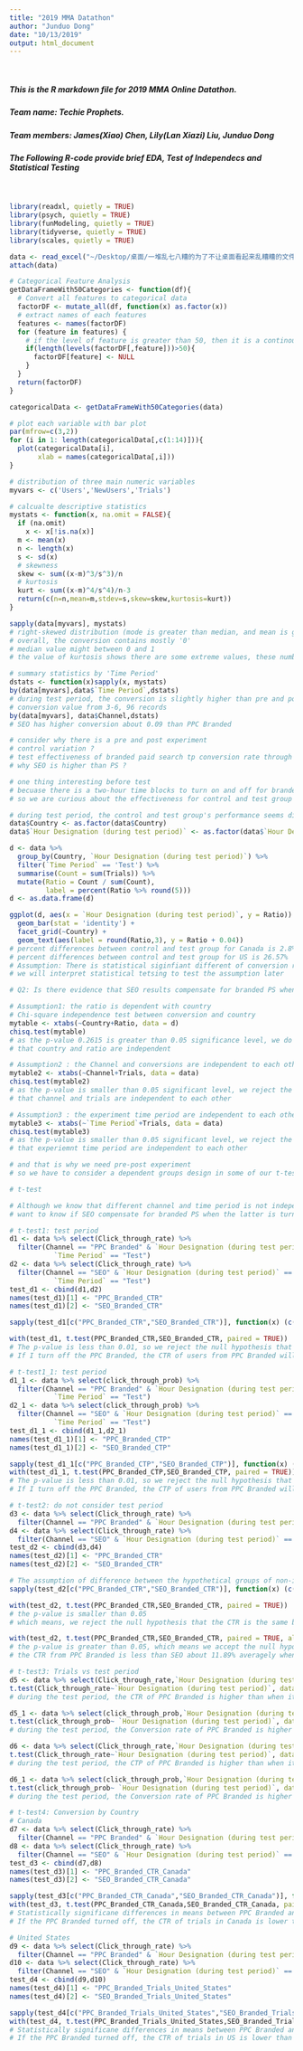 ```yaml
---
title: "2019 MMA Datathon"
author: "Junduo Dong"
date: "10/13/2019"
output: html_document
---
```


<br />

##### This is the R markdown file for 2019 MMA Online Datathon. <br />
##### Team name: Techie Prophets. <br />
##### Team members: James(Xiao) Chen, Lily(Lan Xiazi) Liu, Junduo Dong <br />
##### The Following R-code provide brief EDA, Test of Independecs and Statistical Testing <br />

<br />
```r
library(readxl, quietly = TRUE)
library(psych, quietly = TRUE)
library(funModeling, quietly = TRUE)
library(tidyverse, quietly = TRUE)
library(scales, quietly = TRUE)
```

```r
data <- read_excel("~/Desktop/桌面/一堆乱七八糟的为了不让桌面看起来乱糟糟的文件/2019fall/MMA Datathon/SOBSS data.xlsx")
attach(data)
```

```r
# Categorical Feature Analysis
getDataFrameWith50Categories <- function(df){
  # Convert all features to categorical data
  factorDF <- mutate_all(df, function(x) as.factor(x))
  # extract names of each features
  features <- names(factorDF)
  for (feature in features) {
    # if the level of feature is greater than 50, then it is a continous variable and we remove the feature
    if(length(levels(factorDF[,feature]))>50){
      factorDF[feature] <- NULL
    }
  }
  return(factorDF)
}

categoricalData <- getDataFrameWith50Categories(data)
```

```r
# plot each variable with bar plot
par(mfrow=c(3,2))
for (i in 1: length(categoricalData[,c(1:14)])){
  plot(categoricalData[i],
       xlab = names(categoricalData[,i]))
}

```

```r
# distribution of three main numeric variables
myvars <- c('Users','NewUsers','Trials')

# calcualte descriptive statistics
mystats <- function(x, na.omit = FALSE){
  if (na.omit)
    x <- x[!is.na(x)]
  m <- mean(x)
  n <- length(x)
  s <- sd(x)
  # skewness
  skew <- sum((x-m)^3/s^3)/n
  # kurtosis
  kurt <- sum((x-m)^4/s^4)/n-3
  return(c(n=n,mean=m,stdev=s,skew=skew,kurtosis=kurt))
}

sapply(data[myvars], mystats)
# right-skewed distribution (mode is greater than median, and mean is greater than median)
# overall, the conversion contains mostly '0'
# median value might between 0 and 1
# the value of kurtosis shows there are some extreme values, these number appreas mostly during pre and post experiment

```

```r
# summary statistics by 'Time Period'
dstats <- function(x)sapply(x, mystats)
by(data[myvars],data$`Time Period`,dstats)
# during test period, the conversion is slightly higher than pre and post period
# conversion value from 3-6, 96 records 
by(data[myvars], data$Channel,dstats)
# SEO has higher conversion about 0.09 than PPC Branded
```

```r
# consider why there is a pre and post experiment
# control variation ?
# test effectiveness of branded paid search tp conversion rate through different time period ?
# why SEO is higher than PS ?
```

```r
# one thing interesting before test
# becuase there is a two-hour time blocks to turn on and off for branded PS
# so we are curious about the effectiveness for control and test group during the test time period
```

```r
# during test period, the control and test group's performance seems different between Canada and US
data$Country <- as.factor(data$Country)
data$`Hour Designation (during test period)` <- as.factor(data$`Hour Designation (during test period)`)

d <- data %>%
  group_by(Country, `Hour Designation (during test period)`) %>%
  filter(`Time Period` == 'Test') %>%
  summarise(Count = sum(Trials)) %>%
  mutate(Ratio = Count / sum(Count),
         label = percent(Ratio %>% round(5)))
d <- as.data.frame(d)

ggplot(d, aes(x = `Hour Designation (during test period)`, y = Ratio)) +
  geom_bar(stat = 'identity') +
  facet_grid(~Country) +
  geom_text(aes(label = round(Ratio,3), y = Ratio + 0.04))
# percent differences between control and test group for Canada is 2.8%
# percent differences between control and test group for US is 26.57%
# Assumption: There is statistical siginfiant different of conversion rate between two countries
# we will interpret statistical tetsing to test the assumption later
```

```r
# Q2: Is there evidence that SEO results compensate for branded PS when the latter is turned off ?
```

```r
# Assumption1: the ratio is dependent with country
# Chi-square independence test between conversion and country
mytable <- xtabs(~Country+Ratio, data = d)
chisq.test(mytable)
# as the p-value 0.2615 is greater than 0.05 significance level, we do not reject the null hypothesis
# that country and ratio are independent
```

```r
# Assumption2 : the Channel and conversions are independent to each other
mytable2 <- xtabs(~Channel+Trials, data = data)
chisq.test(mytable2)
# as the p-value is smaller than 0.05 significant level, we reject the null hypothesis 
# that channel and trials are independent to each other
```

```r
# Assumption3 : the experiment time period are independent to each other
mytable3 <- xtabs(~`Time Period`+Trials, data = data)
chisq.test(mytable3)
# as the p-value is smaller than 0.05 significant level, we reject the null hypothesis
# that experiemnt time period are independent to each other

# and that is why we need pre-post experiment
# so we have to consider a dependent groups design in some of our t-test
```

```r
# t-test 

# Although we know that different channel and time period is not independent to each other, but we still
# want to know if SEO compensate for branded PS when the latter is turned off
```

```r
# t-test1: test period
d1 <- data %>% select(Click_through_rate) %>%
  filter(Channel == "PPC Branded" & `Hour Designation (during test period)` == "control" & 
           `Time Period` == "Test")
d2 <- data %>% select(Click_through_rate) %>%
  filter(Channel == "SEO" & `Hour Designation (during test period)` == "control" & 
           `Time Period` == "Test")
test_d1 <- cbind(d1,d2)
names(test_d1)[1] <- "PPC_Branded_CTR"
names(test_d1)[2] <- "SEO_Branded_CTR"

sapply(test_d1[c("PPC_Branded_CTR","SEO_Branded_CTR")], function(x) (c(mean=mean(x),sd=sd(x))))
```

```r
with(test_d1, t.test(PPC_Branded_CTR,SEO_Branded_CTR, paired = TRUE))
# The p-value is less than 0.01, so we reject the null hypothesis that when PPS Branded turn off, the CTR between PPC Branded and SEO are same
# If I turn off the PPC Branded, the CTR of users from PPC Branded will less than SEO about 19.79%
```

```r
# t-test1_1: test period
d1_1 <- data %>% select(click_through_prob) %>%
  filter(Channel == "PPC Branded" & `Hour Designation (during test period)` == "control" & 
           `Time Period` == "Test")
d2_1 <- data %>% select(click_through_prob) %>%
  filter(Channel == "SEO" & `Hour Designation (during test period)` == "control" & 
           `Time Period` == "Test")
test_d1_1 <- cbind(d1_1,d2_1)
names(test_d1_1)[1] <- "PPC_Branded_CTP"
names(test_d1_1)[2] <- "SEO_Branded_CTP"

sapply(test_d1_1[c("PPC_Branded_CTP","SEO_Branded_CTP")], function(x) (c(mean=mean(x),sd=sd(x))))
with(test_d1_1, t.test(PPC_Branded_CTP,SEO_Branded_CTP, paired = TRUE))
# The p-value is less than 0.01, so we reject the null hypothesis that when PPS Branded turn off, the CTP between PPC Branded and SEO are same
# If I turn off the PPC Branded, the CTP of users from PPC Branded will less than SEO about 5.14%

```

```r
# t-test2: do not consider test period
d3 <- data %>% select(Click_through_rate) %>%
  filter(Channel == "PPC Branded" & `Hour Designation (during test period)` == "control")
d4 <- data %>% select(Click_through_rate) %>%
  filter(Channel == "SEO" & `Hour Designation (during test period)` == "control")
test_d2 <- cbind(d3,d4)
names(test_d2)[1] <- "PPC_Branded_CTR"
names(test_d2)[2] <- "SEO_Branded_CTR"

# The assumption of difference between the hypothetical groups of non-independent samples is normally distributed
sapply(test_d2[c("PPC_Branded_CTR","SEO_Branded_CTR")], function(x) (c(mean=mean(x),sd=sd(x))))

with(test_d2, t.test(PPC_Branded_CTR,SEO_Branded_CTR, paired = TRUE))
# the p-value is smaller than 0.05
# which means, we reject the null hypothesis that the CTR is the same between SEO and PPC Branded when the latter is turn off

```

```r
with(test_d2, t.test(PPC_Branded_CTR,SEO_Branded_CTR, paired = TRUE, alternative = "less"))
# the p-value is greater than 0.05, which means we accept the null hypothesis
# the CTR from PPC Branded is less than SEO about 11.89% averagely when PPC Branded is turn off
```

```r
# t-test3: Trials vs test period
d5 <- data %>% select(Click_through_rate,`Hour Designation (during test period)`) %>% filter(Country == "Canada" & `Time Period` == "Test")
t.test(Click_through_rate~`Hour Designation (during test period)`, data = d5)
# during the test period, the CTR of PPC Branded is higher than when its turned off about 11% averagely in Canada
```

```r
d5_1 <- data %>% select(click_through_prob,`Hour Designation (during test period)`) %>% filter(Country == "Canada" & `Time Period` == "Test")
t.test(click_through_prob~ `Hour Designation (during test period)`, data = d5_1)
# during the test period, the Conversion rate of PPC Branded is higher than when its turned off about 2% in Canada
```

```r
d6 <- data %>% select(Click_through_rate,`Hour Designation (during test period)`) %>% filter(Country == "United States" & `Time Period` == "Test")
t.test(Click_through_rate~`Hour Designation (during test period)`, data = d6)
# during the test period, the CTP of PPC Branded is higher than when its turned off about 14% averagely in US
```

```r
d6_1 <- data %>% select(click_through_prob,`Hour Designation (during test period)`) %>% filter(Country == "United States" & `Time Period` == "Test")
t.test(click_through_prob~ `Hour Designation (during test period)`, data = d6_1)
# during the test period, the Conversion rate of PPC Branded is higher than when its turned off about 1.5% in US
```

```r
# t-test4: Conversion by Country
# Canada
d7 <- data %>% select(Click_through_rate) %>%
  filter(Channel == "PPC Branded" & `Hour Designation (during test period)` == "control" & Country == "Canada")
d8 <- data %>% select(Click_through_rate) %>%
  filter(Channel == "SEO" & `Hour Designation (during test period)` == "control" & Country == "Canada")
test_d3 <- cbind(d7,d8)
names(test_d3)[1] <- "PPC_Branded_CTR_Canada"
names(test_d3)[2] <- "SEO_Branded_CTR_Canada"

sapply(test_d3[c("PPC_Branded_CTR_Canada","SEO_Branded_CTR_Canada")], function(x) (c(mean=mean(x),sd=sd(x))))
with(test_d3, t.test(PPC_Branded_CTR_Canada,SEO_Branded_CTR_Canada, paired = TRUE))
# Statistically significane differences in means between PPC Branded and SEO through pre, test and post experiment period
# If the PPC Branded turned off, the CTR of trials in Canada is lower than SEO about 11.28%
```

```r
# United States
d9 <- data %>% select(Click_through_rate) %>%
  filter(Channel == "PPC Branded" & `Hour Designation (during test period)` == "control" & Country == "United States")
d10 <- data %>% select(Click_through_rate) %>%
  filter(Channel == "SEO" & `Hour Designation (during test period)` == "control" & Country == "United States")
test_d4 <- cbind(d9,d10)
names(test_d4)[1] <- "PPC_Branded_Trials_United_States"
names(test_d4)[2] <- "SEO_Branded_Trials_United_States"

sapply(test_d4[c("PPC_Branded_Trials_United_States","SEO_Branded_Trials_United_States")], function(x) (c(mean=mean(x),sd=sd(x))))
with(test_d4, t.test(PPC_Branded_Trials_United_States,SEO_Branded_Trials_United_States, paired = TRUE))
# Statistically significane differences in means between PPC Branded and SEO
# If the PPC Branded turned off, the CTR of trials in US is lower than SEO about 12.5%
```

